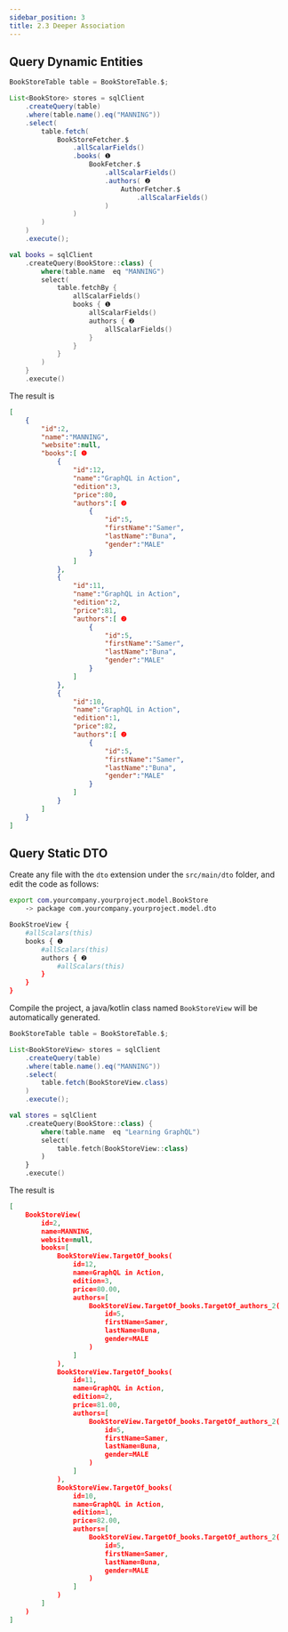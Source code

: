 ```yaml
---
sidebar_position: 3
title: 2.3 Deeper Association
---
```



## Query Dynamic Entities

<Tabs groupId="language">
<TabItem value="java" label="Java">

```java
BookStoreTable table = BookStoreTable.$;

List<BookStore> stores = sqlClient
    .createQuery(table)
    .where(table.name().eq("MANNING"))
    .select(
        table.fetch(
            BookStoreFetcher.$
                .allScalarFields()
                .books( ❶
                    BookFetcher.$
                        .allScalarFields()
                        .authors( ❷
                            AuthorFetcher.$
                                .allScalarFields()
                        )
                )
        )
    )
    .execute();
```

</TabItem>
<TabItem value="kotlin" label="Kotlin">

```kotlin
val books = sqlClient
    .createQuery(BookStore::class) {
        where(table.name  eq "MANNING")
        select(
            table.fetchBy {
                allScalarFields()
                books { ❶
                    allScalarFields()
                    authors { ❷
                        allScalarFields()
                    }
                }
            }
        )
    }
    .execute()
```

</TabItem>
</Tabs>

The result is

```json
[
    {
        "id":2,
        "name":"MANNING",
        "website":null,
        "books":[ ❶
            {
                "id":12,
                "name":"GraphQL in Action",
                "edition":3,
                "price":80,
                "authors":[ ❷
                    {
                        "id":5,
                        "firstName":"Samer",
                        "lastName":"Buna",
                        "gender":"MALE"
                    }
                ]
            },
            {
                "id":11,
                "name":"GraphQL in Action",
                "edition":2,
                "price":81,
                "authors":[ ❷
                    {
                        "id":5,
                        "firstName":"Samer",
                        "lastName":"Buna",
                        "gender":"MALE"
                    }
                ]
            },
            {
                "id":10,
                "name":"GraphQL in Action",
                "edition":1,
                "price":82,
                "authors":[ ❷
                    {
                        "id":5,
                        "firstName":"Samer",
                        "lastName":"Buna",
                        "gender":"MALE"
                    }
                ]
            }
        ]
    }
]
```

## Query Static DTO

Create any file with the `dto` extension under the `src/main/dto` folder, and edit the code as follows:

```sh
export com.yourcompany.yourproject.model.BookStore
    -> package com.yourcompany.yourproject.model.dto

BookStroeView {
    #allScalars(this)
    books { ❶
        #allScalars(this)
        authors { ❷
            #allScalars(this)
        }
    }
}
```

Compile the project, a java/kotlin class named `BookStoreView` will be automatically generated.

<Tabs groupId="language">
<TabItem value="java" label="Java">

```java
BookStoreTable table = BookStoreTable.$;

List<BookStoreView> stores = sqlClient
    .createQuery(table)
    .where(table.name().eq("MANNING"))
    .select(
        table.fetch(BookStoreView.class)
    )
    .execute();
```

</TabItem>
<TabItem value="kotlin" label="Kotlin">

```kotlin
val stores = sqlClient
    .createQuery(BookStore::class) {
        where(table.name  eq "Learning GraphQL")
        select(
            table.fetch(BookStoreView::class)
        )
    }
    .execute()
```

</TabItem>
</Tabs>

The result is

```json
[
    BookStoreView(
        id=2, 
        name=MANNING, 
        website=null, 
        books=[
            BookStoreView.TargetOf_books(
                id=12, 
                name=GraphQL in Action, 
                edition=3, 
                price=80.00, 
                authors=[
                    BookStoreView.TargetOf_books.TargetOf_authors_2(
                        id=5, 
                        firstName=Samer, 
                        lastName=Buna, 
                        gender=MALE
                    )
                ]
            ), 
            BookStoreView.TargetOf_books(
                id=11, 
                name=GraphQL in Action, 
                edition=2, 
                price=81.00, 
                authors=[
                    BookStoreView.TargetOf_books.TargetOf_authors_2(
                        id=5, 
                        firstName=Samer, 
                        lastName=Buna, 
                        gender=MALE
                    )
                ]
            ), 
            BookStoreView.TargetOf_books(
                id=10, 
                name=GraphQL in Action, 
                edition=1, 
                price=82.00, 
                authors=[
                    BookStoreView.TargetOf_books.TargetOf_authors_2(
                        id=5, 
                        firstName=Samer, 
                        lastName=Buna, 
                        gender=MALE
                    )
                ]
            )
        ]
    )
]
```